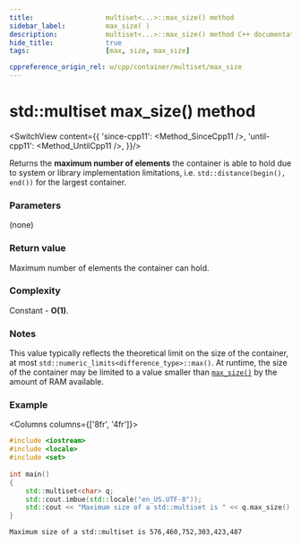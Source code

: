 ```yaml
---
title:					multiset<...>::max_size() method
sidebar_label:			max_size( )
description:			multiset<...>::max_size() method C++ documentation
hide_title:				true
tags:					[max, size, max_size]

cppreference_origin_rel: w/cpp/container/multiset/max_size
---
```



<!----------------- Codes ---------------------->


# std::multiset max_size() method

<SwitchView content={{
        'since-cpp11': <Method_SinceCpp11 />,
        'until-cpp11': <Method_UntilCpp11 />,
    }}/>

		
Returns the **maximum number of elements** the container is able to hold due to system or library implementation limitations,
i.e. `std::distance(begin(), end())` for the largest container.

### Parameters

(none)

### Return value

Maximum number of elements the container can hold.

### Complexity

Constant - **O(1)**.

### Notes

This value typically reflects the theoretical limit on the size of the container,
at most `std::numeric_limits<difference_type>::max()`.
At runtime, the size of the container may be limited to a value smaller than [`max_size()`](#) by the amount of RAM available.

### Example

<Columns columns={['8fr', '4fr']}>
<div>

```cpp title='Main.cpp' showLineNumbers
#include <iostream>
#include <locale>
#include <set>
 
int main()
{
    std::multiset<char> q;
    std::cout.imbue(std::locale("en_US.UTF-8"));    
    std::cout << "Maximum size of a std::multiset is " << q.max_size() << '\n';
}
```

</div>
<div>

```plaintext title="Possible output"
Maximum size of a std::multiset is 576,460,752,303,423,487
```

</div>
</Columns>
